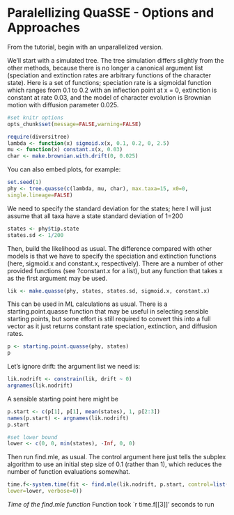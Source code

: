 Paralellizing QuaSSE - Options and Approaches
========================================================

From the tutorial, begin with an unparallelized version. 

We’ll start with a simulated tree. The tree simulation differs slightly from the other methods, because
there is no longer a canonical argument list (speciation and extinction rates are arbitrary functions of the
character state). Here is a set of functions; speciation rate is a sigmoidal function which ranges from 0.1
to 0.2 with an inflection point at x = 0, extinction is constant at rate 0.03, and the model of character
evolution is Brownian motion with diffusion parameter 0.025.


```r
#set knitr options
opts_chunk$set(message=FALSE,warning=FALSE)
```

```r
require(diversitree)
lambda <- function(x) sigmoid.x(x, 0.1, 0.2, 0, 2.5)
mu <- function(x) constant.x(x, 0.03)
char <- make.brownian.with.drift(0, 0.025)
```

You can also embed plots, for example:

```r
set.seed(1)
phy <- tree.quasse(c(lambda, mu, char), max.taxa=15, x0=0,
single.lineage=FALSE)
```

We need to specify the standard deviation for the states; here I will just assume that all taxa have a state
standard deviation of 1=200

```r
states <- phy$tip.state
states.sd <- 1/200
```

Then, build the likelihood as usual. The difference compared with other models is that we have to specify
the speciation and extinction functions (here, sigmoid.x and constant.x, respectively). There are a
number of other provided functions (see ?constant.x for a list), but any function that takes x as the first
argument may be used.

```r
lik <- make.quasse(phy, states, states.sd, sigmoid.x, constant.x)
```

This can be used in ML calculations as usual. There is a starting.point.quasse function that may
be useful in selecting sensible starting points, but some effort is still required to convert this into a full
vector as it just returns constant rate speciation, extinction, and diffusion rates.

```r
p <- starting.point.quasse(phy, states)
p
```

Let’s ignore drift: the argument list we need is:

```r
lik.nodrift <- constrain(lik, drift ~ 0)
argnames(lik.nodrift)
```

A sensible starting point here might be

```r
p.start <- c(p[1], p[1], mean(states), 1, p[2:3])
names(p.start) <- argnames(lik.nodrift)
p.start

#set lower bound
lower <- c(0, 0, min(states), -Inf, 0, 0)
```

Then run find.mle, as usual. The control argument here just tells the subplex algorithm to use an
initial step size of 0.1 (rather than 1), which reduces the number of function evaluations somewhat.

```r
time.f<-system.time(fit <- find.mle(lik.nodrift, p.start, control=list(parscale=.1),
lower=lower, verbose=0))
```

*Time of the find.mle function*
Function took `r time.f[[3]]' seconds to run
